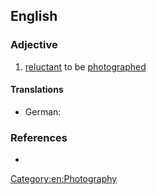 ==English==

===Adjective===
{{en-adj|head=[[camera]]-[[shy]]}}

# [[reluctant]] to be [[photograph]]ed

====Translations====
{{trans-top|camera-shy}}
* German: {{t+|de|kamerascheu}}
{{trans-mid}}
{{trans-bottom}}

===References===
* {{R:Lexico}}

[[Category:en:Photography]]